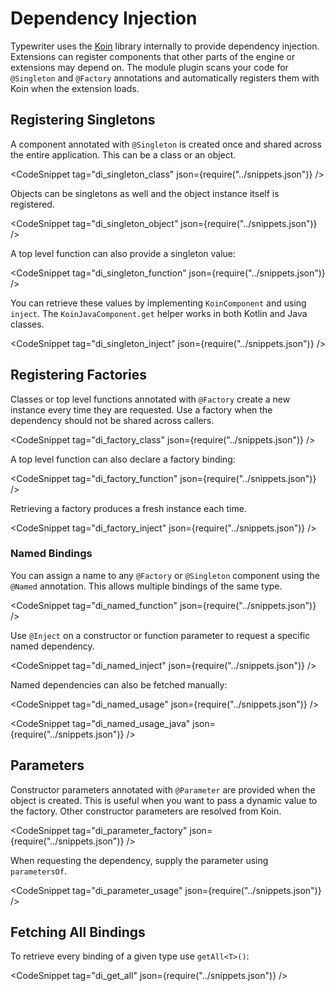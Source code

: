 
# Dependency Injection

Typewriter uses the [Koin](https://insert-koin.io/) library internally to provide dependency injection.
Extensions can register components that other parts of the engine or extensions may depend on.
The module plugin scans your code for `@Singleton` and `@Factory` annotations and automatically registers them with Koin when the extension loads.

## Registering Singletons

A component annotated with `@Singleton` is created once and shared across the entire application.
This can be a class or an object.

<CodeSnippet tag="di_singleton_class" json={require("../snippets.json")} />

Objects can be singletons as well and the object instance itself is registered.

<CodeSnippet tag="di_singleton_object" json={require("../snippets.json")} />

A top level function can also provide a singleton value:

<CodeSnippet tag="di_singleton_function" json={require("../snippets.json")} />


You can retrieve these values by implementing `KoinComponent` and using `inject`.
The `KoinJavaComponent.get` helper works in both Kotlin and Java classes.

<CodeSnippet tag="di_singleton_inject" json={require("../snippets.json")} />

## Registering Factories

Classes or top level functions annotated with `@Factory` create a new instance every time they are requested. 
Use a
factory when the dependency should not be shared across callers.

<CodeSnippet tag="di_factory_class" json={require("../snippets.json")} />

A top level function can also declare a factory binding:

<CodeSnippet tag="di_factory_function" json={require("../snippets.json")} />

Retrieving a factory produces a fresh instance each time.

<CodeSnippet tag="di_factory_inject" json={require("../snippets.json")} />

### Named Bindings

You can assign a name to any `@Factory` or `@Singleton` component using the `@Named` annotation.
This allows multiple bindings of the same type.

<CodeSnippet tag="di_named_function" json={require("../snippets.json")} />

Use `@Inject` on a constructor or function parameter to request a specific named dependency.

<CodeSnippet tag="di_named_inject" json={require("../snippets.json")} />

Named dependencies can also be fetched manually:

<CodeSnippet tag="di_named_usage" json={require("../snippets.json")} />

<CodeSnippet tag="di_named_usage_java" json={require("../snippets.json")} />

## Parameters

Constructor parameters annotated with `@Parameter` are provided when the object is created. 
This is useful when you want to pass a dynamic value to the factory.
Other constructor parameters are resolved from Koin.

<CodeSnippet tag="di_parameter_factory" json={require("../snippets.json")} />

When requesting the dependency, supply the parameter using `parametersOf`.

<CodeSnippet tag="di_parameter_usage" json={require("../snippets.json")} />

## Fetching All Bindings

To retrieve every binding of a given type use `getAll<T>()`:

<CodeSnippet tag="di_get_all" json={require("../snippets.json")} />
